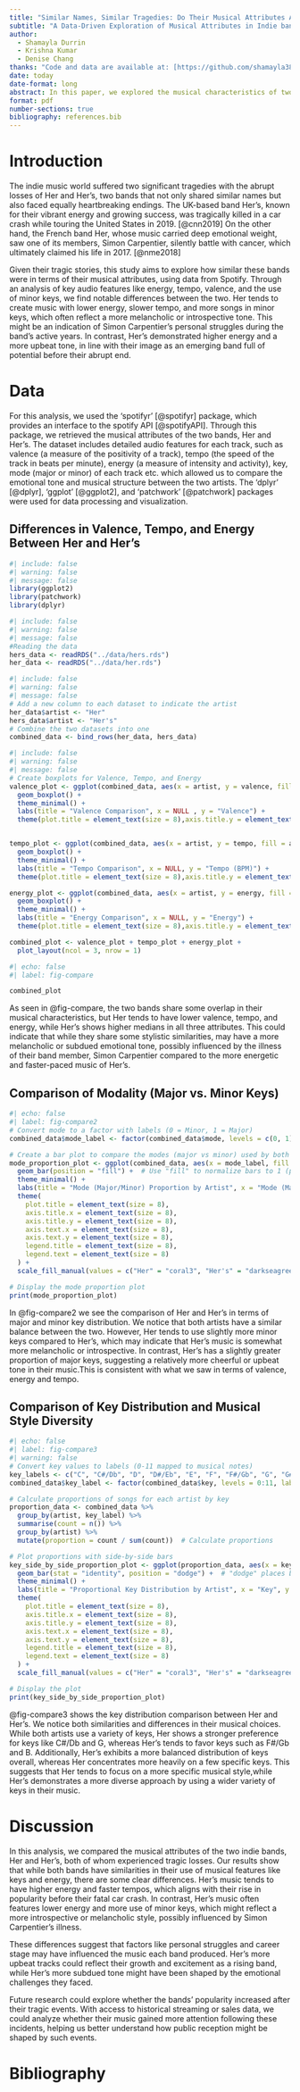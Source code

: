 ```yaml
---
title: "Similar Names, Similar Tragedies: Do Their Musical Attributes Align?"
subtitle: "A Data-Driven Exploration of Musical Attributes in Indie bands Her and Her's"
author: 
  - Shamayla Durrin 
  - Krishna Kumar
  - Denise Chang
thanks: "Code and data are available at: [https://github.com/shamayla38/ProjectAboutHer](https://github.com/shamayla38/ProjectAboutHer)."
date: today
date-format: long
abstract: In this paper, we explored the musical characteristics of two bands, Her and Her's, which share not only similar names but also equally tragic outcomes, by analyzing their musical attributes using Spotify data. We found that while both bands shared many similarities in their use of keys, energy levels, and other audio features, there were notable distinctions. Her showed a tendency toward more melancholic and introspective music, likely influenced by the illness of one of the band members, while Her's displayed more diversity and energy, consistent with the profile of an up-and-coming band before their tragic car crash. These differences offer insight into how external factors, such as health or career trajectory, may have influenced their musical output.
format: pdf
number-sections: true
bibliography: references.bib 
---
```


# Introduction

The indie music world suffered two significant tragedies with the abrupt losses of Her and Her's, two bands that not only shared similar names but also faced equally heartbreaking endings. The UK-based band Her's, known for their vibrant energy and growing success, was tragically killed in a car crash while touring the United States in 2019. [@cnn2019] On the other hand, the French band Her, whose music carried deep emotional weight, saw one of its members, Simon Carpentier, silently battle with cancer, which ultimately claimed his life in 2017. [@nme2018]

Given their tragic stories, this study aims to explore how similar these bands were in terms of their musical attributes, using data from Spotify. Through an analysis of key audio features like energy, tempo, valence, and the use of minor keys, we find notable differences between the two. Her tends to create music with lower energy, slower tempo, and more songs in minor keys, which often reflect a more melancholic or introspective tone. This might be an indication of Simon Carpentier's personal struggles during the band's active years. In contrast, Her's demonstrated higher energy and a more upbeat tone, in line with their image as an emerging band full of potential before their abrupt end.

# Data

For this analysis, we used the 'spotifyr' [@spotifyr] package, which provides an interface to the spotify API [@spotifyAPI]. Through this package, we retrieved the musical attributes of the two bands, Her and Her's. The dataset includes detailed audio features for each track, such as valence (a measure of the positivity of a track), tempo (the speed of the track in beats per minute), energy (a measure of intensity and activity), key, mode (major or minor) of each track etc. which allowed us to compare the emotional tone and musical structure between the two artists. The 'dplyr' [@dplyr], 'ggplot' [@ggplot2], and 'patchwork' [@patchwork] packages were used for data processing and visualization.

## Differences in Valence, Tempo, and Energy Between Her and Her's

```r
#| include: false
#| warning: false
#| message: false
library(ggplot2)
library(patchwork) 
library(dplyr)
```

```r
#| include: false
#| warning: false
#| message: false
#Reading the data 
hers_data <- readRDS("../data/hers.rds")
her_data <- readRDS("../data/her.rds")

```

```r
#| include: false
#| warning: false
#| message: false
# Add a new column to each dataset to indicate the artist
her_data$artist <- "Her"
hers_data$artist <- "Her's"
# Combine the two datasets into one
combined_data <- bind_rows(her_data, hers_data)

```

```r
#| include: false
#| warning: false
#| message: false
# Create boxplots for Valence, Tempo, and Energy
valence_plot <- ggplot(combined_data, aes(x = artist, y = valence, fill = artist)) +
  geom_boxplot() +
  theme_minimal() +
  labs(title = "Valence Comparison", x = NULL , y = "Valence") +
  theme(plot.title = element_text(size = 8),axis.title.y = element_text(size = 8),legend.title = element_text(size = 8)) + scale_fill_manual(values = c("Her" = "coral3", "Her's" = "darkseagreen"))


tempo_plot <- ggplot(combined_data, aes(x = artist, y = tempo, fill = artist)) +
  geom_boxplot() +
  theme_minimal() +
  labs(title = "Tempo Comparison", x = NULL, y = "Tempo (BPM)") +
  theme(plot.title = element_text(size = 8),axis.title.y = element_text(size = 8),legend.title = element_text(size = 8)) + scale_fill_manual(values = c("Her" = "coral3", "Her's" = "darkseagreen"))

energy_plot <- ggplot(combined_data, aes(x = artist, y = energy, fill = artist)) +
  geom_boxplot() +
  theme_minimal() +
  labs(title = "Energy Comparison", x = NULL, y = "Energy") +
  theme(plot.title = element_text(size = 8),axis.title.y = element_text(size = 8),legend.title = element_text(size = 8)) + scale_fill_manual(values = c("Her" = "coral3", "Her's" = "darkseagreen"))

combined_plot <- valence_plot + tempo_plot + energy_plot + 
  plot_layout(ncol = 3, nrow = 1)
```

```r
#| echo: false
#| label: fig-compare

combined_plot
```

As seen in @fig-compare, the two bands share some overlap in their musical characteristics, but Her tends to have lower valence, tempo, and energy, while Her's shows higher medians in all three attributes. This could indicate that while they share some stylistic similarities, may have a more melancholic or subdued emotional tone, possibly influenced by the illness of their band member, Simon Carpentier compared to the more energetic and faster-paced music of Her's.

## Comparison of Modality (Major vs. Minor Keys)

```r
#| echo: false
#| label: fig-compare2
# Convert mode to a factor with labels (0 = Minor, 1 = Major)
combined_data$mode_label <- factor(combined_data$mode, levels = c(0, 1), labels = c("Minor", "Major"))

# Create a bar plot to compare the modes (major vs minor) used by both artists, showing proportions
mode_proportion_plot <- ggplot(combined_data, aes(x = mode_label, fill = artist)) +
  geom_bar(position = "fill") +  # Use "fill" to normalize bars to 1 (proportion)
  theme_minimal() +
  labs(title = "Mode (Major/Minor) Proportion by Artist", x = "Mode (Major or Minor)", y = "Proportion") +
  theme(
    plot.title = element_text(size = 8),
    axis.title.x = element_text(size = 8),
    axis.title.y = element_text(size = 8),
    axis.text.x = element_text(size = 8),
    axis.text.y = element_text(size = 8),
    legend.title = element_text(size = 8),
    legend.text = element_text(size = 8)
  ) +
  scale_fill_manual(values = c("Her" = "coral3", "Her's" = "darkseagreen"))  # Custom colors for the artists

# Display the mode proportion plot
print(mode_proportion_plot)


```

In @fig-compare2 we see the comparison of Her and Her's in terms of major and minor key distribution. We notice that both artists have a similar balance between the two. However, Her tends to use slightly more minor keys compared to Her's, which may indicate that Her's music is somewhat more melancholic or introspective. In contrast, Her's has a slightly greater proportion of major keys, suggesting a relatively more cheerful or upbeat tone in their music.This is consistent with what we saw in terms of valence, energy and tempo.

## Comparison of Key Distribution and Musical Style Diversity

```r
#| echo: false
#| label: fig-compare3
#| warning: false
# Convert key values to labels (0-11 mapped to musical notes)
key_labels <- c("C", "C#/Db", "D", "D#/Eb", "E", "F", "F#/Gb", "G", "G#/Ab", "A", "A#/Bb", "B")
combined_data$key_label <- factor(combined_data$key, levels = 0:11, labels = key_labels)

# Calculate proportions of songs for each artist by key
proportion_data <- combined_data %>%
  group_by(artist, key_label) %>%
  summarise(count = n()) %>%
  group_by(artist) %>%
  mutate(proportion = count / sum(count))  # Calculate proportions

# Plot proportions with side-by-side bars
key_side_by_side_proportion_plot <- ggplot(proportion_data, aes(x = key_label, y = proportion, fill = artist)) +
  geom_bar(stat = "identity", position = "dodge") +  # "dodge" places bars side by side
  theme_minimal() +
  labs(title = "Proportional Key Distribution by Artist", x = "Key", y = "Proportion") +
  theme(
    plot.title = element_text(size = 8),
    axis.title.x = element_text(size = 8),
    axis.title.y = element_text(size = 8),
    axis.text.x = element_text(size = 8),
    axis.text.y = element_text(size = 8),
    legend.title = element_text(size = 8),
    legend.text = element_text(size = 8)
  ) +
  scale_fill_manual(values = c("Her" = "coral3", "Her's" = "darkseagreen"))  # Custom colors for artists

# Display the plot
print(key_side_by_side_proportion_plot)

```

@fig-compare3 shows the key distribution comparison between Her and Her's. We notice both similarities and differences in their musical choices. While both artists use a variety of keys, Her shows a stronger preference for keys like C#/Db and G, whereas Her's tends to favor keys such as F#/Gb and B. Additionally, Her's exhibits a more balanced distribution of keys overall, whereas Her concentrates more heavily on a few specific keys. This suggests that Her tends to focus on a more specific musical style,while Her's demonstrates a more diverse approach by using a wider variety of keys in their music.

# Discussion

In this analysis, we compared the musical attributes of the two indie bands, Her and Her's, both of whom experienced tragic losses. Our results show that while both bands have similarities in their use of musical features like keys and energy, there are some clear differences. Her's music tends to have higher energy and faster tempos, which aligns with their rise in popularity before their fatal car crash. In contrast, Her's music often features lower energy and more use of minor keys, which might reflect a more introspective or melancholic style, possibly influenced by Simon Carpentier's illness.

These differences suggest that factors like personal struggles and career stage may have influenced the music each band produced. Her's more upbeat tracks could reflect their growth and excitement as a rising band, while Her's more subdued tone might have been shaped by the emotional challenges they faced.

Future research could explore whether the bands' popularity increased after their tragic events. With access to historical streaming or sales data, we could analyze whether their music gained more attention following these incidents, helping us better understand how public reception might be shaped by such events.

# Bibliography

